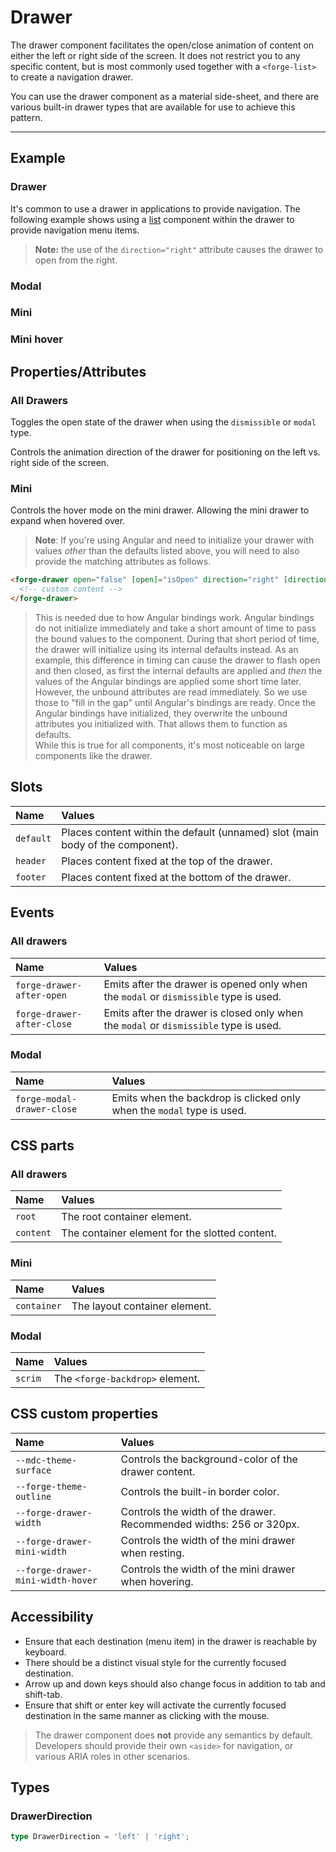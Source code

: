 
<PageSection>

# Drawer

The drawer component facilitates the open/close animation of content on either the left or right side of the screen. It does not restrict
you to any specific content, but is most commonly used together with a `<forge-list>` to create a navigation drawer.

You can use the drawer component as a material side-sheet, and there are various built-in drawer types that are available for use to achieve this pattern.

</PageSection>

---

<PageSection>

## Example

### Drawer

It's common to use a drawer in applications to provide navigation. The following example shows using a [list](?path=/docs/components-list--default) component within the
drawer to provide navigation menu items.

<LiveDemo fullWidth padded={false} layout="column" codeHtml={DrawerCodeHtml()}>
  <DrawerDemo />
</LiveDemo>

> **Note:** the use of the `direction="right"` attribute causes the drawer to open from the right.

### Modal

<LiveDemo fullWidth padded={false} layout="column" codeHtml={DrawerModalCodeHtml()} codeTs={DrawerModalCodeTs()}>
  <ModalDemo open />
</LiveDemo>

### Mini

<LiveDemo fullWidth padded={false} layout="column" codeHtml={DrawerMiniCodeHtml()}>
  <MiniDemo />
</LiveDemo>

### Mini hover

<LiveDemo fullWidth padded={false} layout="column" codeHtml={DrawerMiniHoverCodeHtml()}>
  <MiniDemo hover />
</LiveDemo>

</PageSection>

<PageSection>

## Properties/Attributes

### All Drawers

<PropertyDef name="open" type="boolean" defaultValue="true">

Toggles the open state of the drawer when using the `dismissible` or `modal` type.

</PropertyDef>

<PropertyDef name="direction" type="DrawerDirection" defaultValue="&quot;left&quot;">

Controls the animation direction of the drawer for positioning on the left vs. right side of the screen.

</PropertyDef>

### Mini

<PropertyDef name="hover" type="boolean" defaultValue="null">

Controls the hover mode on the mini drawer. Allowing the mini drawer to expand when hovered over.

</PropertyDef>

> **Note**: If you're using Angular and need to initialize your drawer with values _other_ than the defaults listed above, you will need to also provide the matching attributes as follows.
```html
<forge-drawer open="false" [open]="isOpen" direction="right" [direction]="drawerDirection">
  <!-- custom content -->
</forge-drawer>
```
> This is needed due to how Angular bindings work. Angular bindings do not initialize immediately and take a short amount of time to pass the bound values to the component. During that short period of time, the drawer will initialize using its internal defaults instead. As an example, this difference in timing can cause the drawer to flash open and then closed, as first the internal defaults are applied and _then_ the values of the Angular bindings are applied some short time later. However, the unbound attributes are read immediately. So we use those to "fill in the gap" until Angular's bindings are ready. Once the Angular bindings have initialized, they overwrite the unbound attributes you initialized with. That allows them to function as defaults.  
> While this is true for all components, it's most noticeable on large components like the drawer.

</PageSection>

<PageSection>

## Slots

| Name               | Values
| :------------------| :-----------------
| `default`          | Places content within the default (unnamed) slot (main body of the component).
| `header`             | Places content fixed at the top of the drawer.
| `footer`             | Places content fixed at the bottom of the drawer.

</PageSection>

<PageSection>

## Events

### All drawers

| Name                      | Values
| :-------------------------| :-----------------
| `forge-drawer-after-open`   | Emits after the drawer is opened only when the `modal` or `dismissible` type is used.
| `forge-drawer-after-close`  | Emits after the drawer is closed only when the `modal` or `dismissible` type is used.

### Modal

| Name                      | Values
| :-------------------------| :-----------------
| `forge-modal-drawer-close`  | Emits when the backdrop is clicked only when the `modal` type is used.


</PageSection>

<PageSection>

## CSS parts

### All drawers

| Name                            | Values
| :-------------------------------| :-----------------
| `root`                          | The root container element.
| `content`                       | The container element for the slotted content.

### Mini

| Name                            | Values
| :-------------------------------| :-----------------
| `container`                     | The layout container element.

### Modal

| Name                            | Values
| :-------------------------------| :-----------------
| `scrim`                         | The `<forge-backdrop>` element.

</PageSection>

<PageSection>

## CSS custom properties

| Name                                           | Values
| :----------------------------------------------| :-----------------
| `--mdc-theme-surface`                          | Controls the background-color of the drawer content.
| `--forge-theme-outline`                   | Controls the built-in border color.
| `--forge-drawer-width`                         | Controls the width of the drawer. Recommended widths: 256 or 320px.
| `--forge-drawer-mini-width`                    | Controls the width of the mini drawer when resting.
| `--forge-drawer-mini-width-hover`              | Controls the width of the mini drawer when hovering.

</PageSection>

<PageSection>

## Accessibility

- Ensure that each destination (menu item) in the drawer is reachable by keyboard.
- There should be a distinct visual style for the currently focused destination.
- Arrow up and down keys should also change focus in addition to tab and shift-tab.
- Ensure that shift or enter key will activate the currently focused destination in the same manner as clicking with the mouse.

> The drawer component does **not** provide any semantics by default. Developers should provide their own `<aside>` for navigation,
> or various ARIA roles in other scenarios.

</PageSection>

<PageSection>

## Types

### DrawerDirection

```ts
type DrawerDirection = 'left' | 'right';
```

</PageSection>
